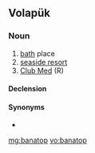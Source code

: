 ==Volapük==

===Noun===
{{vo-noun}}

# [[bath]] place
# [[seaside resort]]
# [[Club Med]] (R)

====Declension====
{{vo-decl-noun}}

====Synonyms====
* {{l|vo|banöp}}

[[mg:banatop]]
[[vo:banatop]]